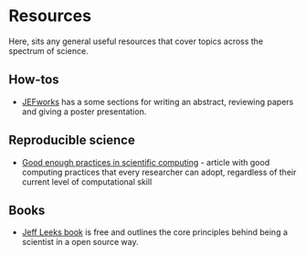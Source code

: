 # Resources {#resources}

Here, sits any general useful resources that cover topics across the spectrum of science.

## How-tos
- [JEFworks](https://jef.works/lab/) has a some sections for writing an abstract, reviewing papers and giving a poster presentation. 

## Reproducible science
- [Good enough practices in scientific computing](https://journals.plos.org/ploscompbiol/article?id=10.1371/journal.pcbi.1005510) - article with good computing practices that every researcher can adopt, regardless of their current level of computational skill 

## Books
- [Jeff Leeks book](https://leanpub.com/modernscientist) is free and outlines the core principles behind being a scientist in a open source way. 
